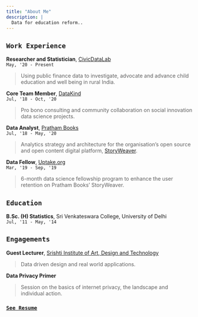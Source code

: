 ```yaml
---
title: "About Me"
description: |
  Data for education reform..
---
```


## `Work Experience`

**Researcher and Statistician**, [CivicDataLab](https://civicdatalab.in/)  
`May, '20 - Present`

> Using public finance data to investigate, advocate and advance child education and well being in rural India.


**Core Team Member**, [DataKind](https://datakind.org/)  
`Jul, '18 - Oct, '20`

> Pro bono consulting and community collaboration on social innovation data science projects.

**Data Analyst**, [Pratham Books](https://prathambooks.org/)  
`Jul, '18 - May, '20`

> Analytics strategy and architecture for the organisation’s open source and open content digital platform, [StoryWeaver](https://storyweaver.org.in/).  

**Data Fellow**, [Uptake.org](https://uptake.org/)  
`Mar, '19 - Sep, '19`

> 6-month data science fellowship program to enhance the user retention on Pratham Books' StoryWeaver.

## `Education`

**B.Sc. (H) Statistics**, Sri Venkateswara College, University of Delhi  
`Jul, '11 - May, '14`

## `Engagements`

**Guest Lecturer**, [Srishti Institute of Art, Design and Technology](http://www.srishti.ac.in/)  

> Data driven design and real world applications.

**Data Privacy Primer**  

> Session on the basics of internet privacy, the landscape and individual action.

### [`See Resume`](https://www.dropbox.com/s/c6z6qmybv8zxkcr/arpit_arora_resume_20200726.pdf?dl=0)

